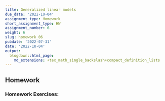 ```yaml
---
title: Generalized linear models
due_date: '2022-10-04'
assignment_type: Homework
short_assignment_type: HW
assignment_number: 6
weight: 6
slug: homework_06
pubdate: '2022-07-31'
date: '2022-10-04'
output:
  blogdown::html_page:
    md_extensions: +tex_math_single_backslash+compact_definition_lists
---
```

## Homework

### Homework Exercises:

